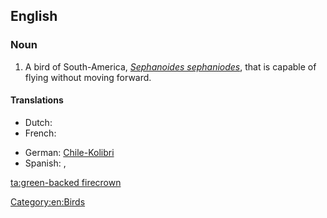 ==English==
{{wikipedia|Green-backed Firecrown}}

===Noun===
{{en-noun|sg=[[green]]-[[backed]] [[firecrown]]}}

# A bird of South-America, ''[[Sephanoides sephaniodes]]'', that is capable of flying without moving forward.

====Translations====
{{trans-top|''Sephanoides sephaniodes''}}
* Dutch: {{t+|nl|kolibrie|m}}
* French: {{t+|fr|colibri|m}}
{{trans-mid}}
* German: [[Chile-Kolibri]] {{m}}
* Spanish: {{t+|es|picaflor|m}}, {{t+|es|colibrí|m}}
{{trans-bottom}}

[[Category:en:Birds]]

[[ta:green-backed firecrown]]